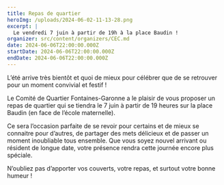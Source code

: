 ```yaml
---
title: Repas de quartier
heroImg: /uploads/2024-06-02-11-13-28.png
excerpt: |
  Le vendredi 7 juin à partir de 19h à la place Baudin !
organizer: src/content/organizers/CEC.md
date: 2024-06-06T22:00:00.000Z
startDate: 2024-06-06T22:00:00.000Z
endDate: 2024-06-06T22:00:00.000Z
---
```


L’été arrive très bientôt et quoi de mieux pour célébrer que de se retrouver pour un moment convivial et festif !

Le Comité de Quartier Fontaines-Garonne a le plaisir de vous proposer un repas de quartier qui se tiendra le 7 juin à partir de 19 heures sur la place Baudin (en face de l’école maternelle).

Ce sera l’occasion parfaite de se revoir pour certains et de mieux se
connaitre pour d’autres, de partager des mets délicieux et de passer un
moment inoubliable tous ensemble. Que vous soyez nouvel arrivant ou
résident de longue date, votre présence rendra cette journée encore plus
spéciale.

N’oubliez pas d’apporter vos couverts, votre repas, et surtout votre bonne humeur !
